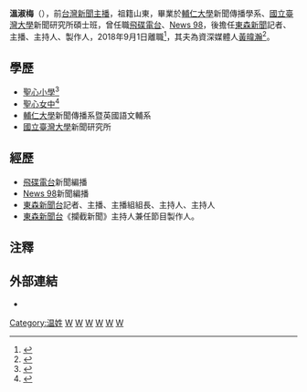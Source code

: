 {{主播資訊
| 主播頭銜 = 
| 主播姓名 = 溫淑梅
| 主播英文名字 = 
| 暱稱 = 
| 綽號 = 
| 主播照片檔案 = 
| 主播照片尺寸 = 
| 主播照片圖說 = 
| 出生日期 = {{Birth date and age|1977|2|7}}
| 出生地 = {{TWN}}
| 主播逝世年分 = 
| 主播逝世日期 = 
| 逝世地 = 
| 國籍 = {{ROC}}
| 籍貫 = 山東
| 最高學歷 = [[國立臺灣大學|國立臺灣大學]]新聞研究所文學碩士
| 婚姻狀況     = 已婚
| 配偶 = [[黃暐瀚|黃暐瀚]]
| 信仰宗教 = 
| 官方網站 = 
| 備註 = 
|}}
'''溫淑梅'''（{{bd|1977年|2月7日|||}}），前[[台灣|台灣]][[新聞主播|新聞主播]]，祖籍山東，畢業於[[輔仁大學|輔仁大學]]新聞傳播學系、[[國立臺灣大學|國立臺灣大學]]新聞研究所碩士班，曾任職[[飛碟電台|飛碟電台]]、[[News_98|News 98]]，後擔任[[東森新聞台|東森新聞]]記者、主播、主持人、製作人，2018年9月1日離職<ref>{{cite web |author1=王淑麗 |title=今天九月一日記者節，我在東森的好同事也是好友，優秀的新聞人溫淑梅昨天告別主播台離開了東森😭😭😭，心中萬般不捨獻上莫蘭迪色系花束💐💐💐，同事精心安排歡送會，回歸家庭的妳太無聊要回來找我們嘿😘😘😘 |url=https://www.facebook.com/threetenki/posts/10156114785242886 |publisher=Facebook |accessdate=2021-05-10 |archive-date=2020-11-08 |archive-url=https://web.archive.org/web/20201108222242/https://www.facebook.com/threetenki/posts/10156114785242886 |dead-url=no }}</ref>，其夫為資深媒體人[[黃暐瀚|黃暐瀚]]<ref>{{cite news |author1=王筱瑞 |title=主播黃暐瀚溫淑梅窩在半空 住二十四樓 與紅樹林為鄰 |url=https://tw.appledaily.com/entertainment/20040825/2J7OTTCLP5W25Z7PXBNM2UVCLY/ |accessdate=2021-05-28 |work=蘋果日報 |date=2004-08-25 |archive-date=2021-05-07 |archive-url=https://web.archive.org/web/20210507121745/https://tw.appledaily.com/entertainment/20040825/2J7OTTCLP5W25Z7PXBNM2UVCLY/ |dead-url=no }}</ref>。

==學歷==
*[[輔大聖心高級中學附設國民小學|聖心小學]]<ref>{{cite web |title=聖心校友溫淑梅 |url=https://sites.google.com/shgsh.ntpc.edu.tw/shgsh-news/107%E5%AD%B8%E5%B9%B4%E5%BA%A6/107%E7%AC%AC%E4%B8%89%E6%9C%9F/%E6%A0%A1%E5%8F%8B%E6%9C%83%E8%81%96%E5%BF%83%E6%A0%A1%E5%8F%8B%E6%BA%AB%E6%B7%91%E6%A2%85%E8%81%96%E5%BF%83%E6%88%91%E7%9A%84%E7%AB%A5%E5%B9%B4%E9%9D%92%E6%98%A5%E5%8D%B0%E8%A8%98?authuser=0 |website=聖心報-校友會 |accessdate=2021-05-10}}</ref>
*[[新北市私立聖心女子高級中學|聖心女中]]<ref>{{cite news |author1=賴彥竹 |title=聖心女中歡慶建校60周年 校友分享傳承聖心之愛 |url=https://www.chinatimes.com/realtimenews/20200525005098-260405?chdtv |accessdate=2021-05-10 |publisher=中時新聞網 |date=2020-05-25 |archive-date=2021-05-10 |archive-url=https://web.archive.org/web/20210510144744/https://www.chinatimes.com/realtimenews/20200525005098-260405?chdtv |dead-url=no }}</ref>
*[[輔仁大學|輔仁大學]]新聞傳播系暨英國語文輔系
*[[國立臺灣大學|國立臺灣大學]]新聞研究所

==經歷==
*[[飛碟電台|飛碟電台]]新聞編播
*[[News_98|News 98]]新聞編播
*[[東森新聞台|東森新聞台]]記者、主播、主播組組長、主持人、主持人
*[[東森新聞台|東森新聞台]]《攔截新聞》主持人兼任節目製作人。

==注釋==
{{reflist|30em}}

==外部連結==
*{{facebook|/pages/%E6%BA%AB%E6%B7%91%E6%A2%85/419725478119792|溫淑梅}}

{{TW-bio-stub}}
[[Category:温姓|Category:温姓]]
[[Category:輔仁大學校友|W]]
[[Category:國立臺灣大學校友|W]]
[[Category:台灣女性記者|W]]
[[Category:台灣電視主播|W]]
[[Category:台灣新聞節目主持人|W]]
[[Category:東森主播|W]]
